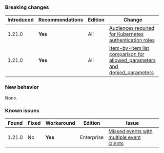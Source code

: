 ### Breaking changes

Introduced | Recommendations | Edition    | Change
---------- | --------------- | ---------- | ------
1.21.0     | **Yes**         | All        | [Audiences required for Kubernetes authentication roles](/vault/docs/v1.21.x/updates/important-changes#k8-audience-required)
1.21.0     | **Yes**         | All        | [Item-by-item list comparison for allowed_parameters and denied_parameters](/vault/docs/v1.21.x/updates/important-changes#allowed-parameters-list)


### New behavior

None.

### Known issues

Found  | Fixed  | Workaround | Edition    | Issue
------ |--------| ---------- | ---------- | -----
1.21.0 | No     | **Yes**    | Enterprise | [Missed events with multiple event clients](/vault/docs/v1.21.x/updates/important-changes#missed-events)
